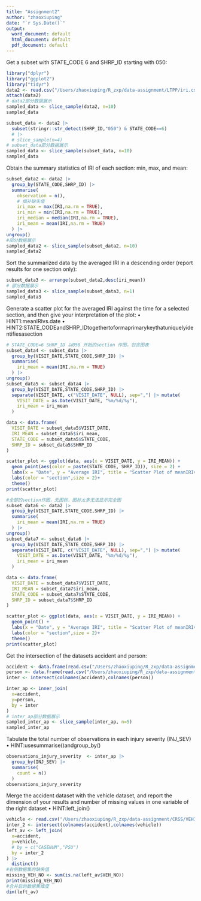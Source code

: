 ```yaml
---
title: "Assignment2"
author: "zhaoxiuping"
date: "`r Sys.Date()`"
output:
  word_document: default
  html_document: default
  pdf_document: default
---
```

Get a subset with STATE_CODE 6 and SHRP_ID starting with 050:

```r
library("dplyr")
library("ggplot2")
library("tidyr")
data2 <- read.csv("/Users/zhaoxiuping/R_zxp/data-assignment/LTPP/iri.csv")
attach(data2)
# data2部分数据展示
sampled_data <- slice_sample(data2, n=10)
sampled_data
```


```r
subset_data <- data2 |>
  subset(stringr::str_detect(SHRP_ID,"050") & STATE_CODE==6)
  # |>
  # slice_sample(n=4)
# subset_data部分数据展示
sampled_data <- slice_sample(subset_data, n=10)
sampled_data
```

Obtain the summary statistics of IRI of each section: min, max, and mean:

```r
subset_data2 <- data2 |>
  group_by(STATE_CODE,SHRP_ID) |>
  summarise(
    observation = n(),
    # 填补缺失值
    iri_max = max(IRI,na.rm = TRUE),
    iri_min = min(IRI,na.rm = TRUE),
    iri_median = median(IRI,na.rm = TRUE),
    iri_mean = mean(IRI,na.rm = TRUE)
  ) |>
ungroup()
#部分数据展示
sampled_data2 <- slice_sample(subset_data2, n=10)
sampled_data2
```
Sort the summarized data by the averaged IRI in a descending order (report results for one section only):

```r
subset_data3 <- arrange(subset_data2,desc(iri_mean))
# 部分数据展示
sampled_data3 <- slice_sample(subset_data3, n=1)
sampled_data3
```

Generate a scatter plot for the averaged IRI against the time for a selected section, and then give your interpretation of the plot: • HINT1:meanIRIvs.date
• HINT2:STATE_CODEandSHRP_IDtogethertoformaprimarykeythatuniquelyidentifiesasection
``` r
# STATE_CODE=6 SHRP_ID 以050 开始的section 作图，包含图表
subset_data4 <- subset_data |>
  group_by(VISIT_DATE,STATE_CODE,SHRP_ID) |>
  summarise(
    iri_mean = mean(IRI,na.rm = TRUE)
  ) |>
ungroup()
subset_data5 <- subset_data4 |>
  group_by(VISIT_DATE,STATE_CODE,SHRP_ID) |>
  separate(VISIT_DATE, c("VISIT_DATE", NULL), sep=",") |> mutate(
    VISIT_DATE = as.Date(VISIT_DATE, "%m/%d/%y"), 
    iri_mean = iri_mean
  )

data <- data.frame(
  VISIT_DATE = subset_data5$VISIT_DATE,
  IRI_MEAN = subset_data5$iri_mean,
  STATE_CODE = subset_data5$STATE_CODE,
  SHRP_ID = subset_data5$SHRP_ID
)

scatter_plot <- ggplot(data, aes(x = VISIT_DATE, y = IRI_MEAN)) +
  geom_point(aes(color = paste(STATE_CODE, SHRP_ID)), size = 2) +
  labs(x = "Date", y = "Average IRI", title = "Scatter Plot of meanIRIvs.date") +
  labs(color = "section",size = 2)+
  theme() 
print(scatter_plot)

```

```r
#全部的section作图，无图标，图标太多无法显示完全图
subset_data6 <- data2 |>
  group_by(VISIT_DATE,STATE_CODE,SHRP_ID) |>
  summarise(
    iri_mean = mean(IRI,na.rm = TRUE)
  ) |>
ungroup()
subset_data7 <- subset_data6 |>
  group_by(VISIT_DATE,STATE_CODE,SHRP_ID) |>
  separate(VISIT_DATE, c("VISIT_DATE", NULL), sep=",") |> mutate(
    VISIT_DATE = as.Date(VISIT_DATE, "%m/%d/%y"), 
    iri_mean = iri_mean
  )

data <- data.frame(
  VISIT_DATE = subset_data7$VISIT_DATE,
  IRI_MEAN = subset_data7$iri_mean,
  STATE_CODE = subset_data7$STATE_CODE,
  SHRP_ID = subset_data7$SHRP_ID
)

scatter_plot <- ggplot(data, aes(x = VISIT_DATE, y = IRI_MEAN)) +
  geom_point() +
  labs(x = "Date", y = "Average IRI", title = "Scatter Plot of meanIRIvs.date") +
  labs(color = "section",size = 2)+
  theme() 
print(scatter_plot)
```


Get the intersection of the datasets accident and person:

```r
accident <- data.frame(read.csv("/Users/zhaoxiuping/R_zxp/data-assignment/CRSS/ACCIDENT.csv"))
person <- data.frame(read.csv("/Users/zhaoxiuping/R_zxp/data-assignment/CRSS/PERSON.csv"))
inter <- intersect(colnames(accident),colnames(person))

inter_ap <- inner_join(
  x=accident,
  y=person,
  by = inter
)
# inter_ap部分数据展示
sampled_inter_ap <- slice_sample(inter_ap, n=5)
sampled_inter_ap
```

Tabulate the total number of observations in each injury severity (INJ_SEV)
• HINT:usesummarise()andgroup_by()

```r
observations_injury_severity  <- inter_ap |>
  group_by(INJ_SEV) |>
  summarise(
    count = n()
  )
observations_injury_severity 
```
Merge the accident dataset with the vehicle dataset, and report the dimension of your results and number of missing values in one variable of the right dataset
• HINT:left_join()


```r
vehicle <- read.csv("/Users/zhaoxiuping/R_zxp/data-assignment/CRSS/VEHICLE.CSV")
inter_2 <- intersect(colnames(accident),colnames(vehicle))
left_av <- left_join(
  x=accident,
  y=vehicle,
  # by = c("CASENUM","PSU")
  by = inter_2
) |>
  distinct()
#右侧数据集的缺失值
missing_VEH_NO <- sum(is.na(left_av$VEH_NO))
print(missing_VEH_NO)
#合并后的数据集维度
dim(left_av)
```
